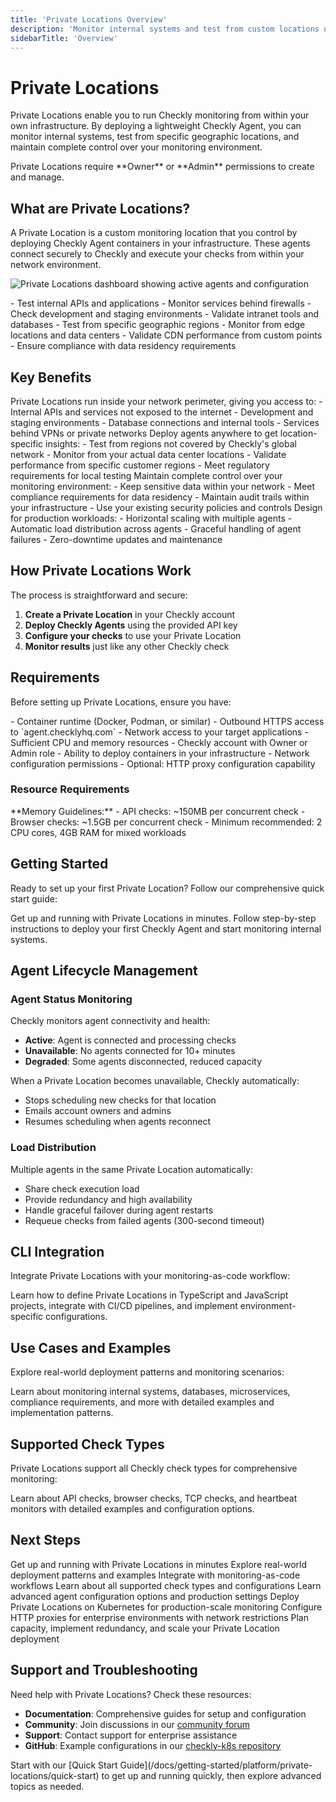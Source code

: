 ```yaml
---
title: 'Private Locations Overview'
description: 'Monitor internal systems and test from custom locations using Checkly Private Locations. Run checks from within your own infrastructure with the lightweight Checkly Agent.'
sidebarTitle: 'Overview'
---
```



# Private Locations

Private Locations enable you to run Checkly monitoring from within your own infrastructure. By deploying a lightweight Checkly Agent, you can monitor internal systems, test from specific geographic locations, and maintain complete control over your monitoring environment.

<Note>
Private Locations require **Owner** or **Admin** permissions to create and manage.
</Note>

## What are Private Locations?

A Private Location is a custom monitoring location that you control by deploying Checkly Agent containers in your infrastructure. These agents connect securely to Checkly and execute your checks from within your network environment.

![Private Locations dashboard showing active agents and configuration](/images/private-locations/pl_started_1.png)

<CardGroup cols={2}>
<Card title="Monitor Internal Systems" icon="shield-check">
- Test internal APIs and applications
- Monitor services behind firewalls
- Check development and staging environments
- Validate intranet tools and databases
</Card>

<Card title="Custom Geographic Testing" icon="globe">
- Test from specific geographic regions
- Monitor from edge locations and data centers  
- Validate CDN performance from custom points
- Ensure compliance with data residency requirements
</Card>
</CardGroup>

## Key Benefits

<AccordionGroup>
<Accordion title="Network-Level Access">
Private Locations run inside your network perimeter, giving you access to:
- Internal APIs and services not exposed to the internet
- Development and staging environments
- Database connections and internal tools
- Services behind VPNs or private networks
</Accordion>

<Accordion title="Geographic Flexibility">
Deploy agents anywhere to get location-specific insights:
- Test from regions not covered by Checkly's global network
- Monitor from your actual data center locations
- Validate performance from specific customer regions
- Meet regulatory requirements for local testing
</Accordion>

<Accordion title="Security and Compliance">
Maintain complete control over your monitoring environment:
- Keep sensitive data within your network
- Meet compliance requirements for data residency
- Maintain audit trails within your infrastructure
- Use your existing security policies and controls
</Accordion>

<Accordion title="Scalable and Resilient">
Design for production workloads:
- Horizontal scaling with multiple agents
- Automatic load distribution across agents
- Graceful handling of agent failures
- Zero-downtime updates and maintenance
</Accordion>
</AccordionGroup>

## How Private Locations Work

The process is straightforward and secure:

1. **Create a Private Location** in your Checkly account
2. **Deploy Checkly Agents** using the provided API key
3. **Configure your checks** to use your Private Location
4. **Monitor results** just like any other Checkly check

## Requirements

Before setting up Private Locations, ensure you have:

<CardGroup cols={2}>
<Card title="Infrastructure Requirements" icon="server">
- Container runtime (Docker, Podman, or similar)
- Outbound HTTPS access to `agent.checklyhq.com`
- Network access to your target applications
- Sufficient CPU and memory resources
</Card>

<Card title="Access Requirements" icon="key">
- Checkly account with Owner or Admin role
- Ability to deploy containers in your infrastructure
- Network configuration permissions
- Optional: HTTP proxy configuration capability
</Card>
</CardGroup>

### Resource Requirements

<Info>
**Memory Guidelines:**
- API checks: ~150MB per concurrent check
- Browser checks: ~1.5GB per concurrent check
- Minimum recommended: 2 CPU cores, 4GB RAM for mixed workloads
</Info>

## Getting Started

Ready to set up your first Private Location? Follow our comprehensive quick start guide:

<Card title="Quick Start Guide" href="/docs/getting-started/platform/private-locations/quick-start">
Get up and running with Private Locations in minutes. Follow step-by-step instructions to deploy your first Checkly Agent and start monitoring internal systems.
</Card>

## Agent Lifecycle Management

### Agent Status Monitoring

Checkly monitors agent connectivity and health:

- **Active**: Agent is connected and processing checks
- **Unavailable**: No agents connected for 10+ minutes
- **Degraded**: Some agents disconnected, reduced capacity

When a Private Location becomes unavailable, Checkly automatically:
- Stops scheduling new checks for that location
- Emails account owners and admins
- Resumes scheduling when agents reconnect

### Load Distribution

Multiple agents in the same Private Location automatically:
- Share check execution load
- Provide redundancy and high availability
- Handle graceful failover during agent restarts
- Requeue checks from failed agents (300-second timeout)

## CLI Integration

Integrate Private Locations with your monitoring-as-code workflow:

<Card title="CLI Integration Guide" href="/docs/getting-started/platform/private-locations/cli-integration">
Learn how to define Private Locations in TypeScript and JavaScript projects, integrate with CI/CD pipelines, and implement environment-specific configurations.
</Card>

## Use Cases and Examples

Explore real-world deployment patterns and monitoring scenarios:

<Card title="Use Cases Guide" href="/docs/getting-started/platform/private-locations/use-cases">
Learn about monitoring internal systems, databases, microservices, compliance requirements, and more with detailed examples and implementation patterns.
</Card>

## Supported Check Types

Private Locations support all Checkly check types for comprehensive monitoring:

<Card title="Supported Check Types Guide" href="/docs/getting-started/platform/private-locations/supported-checks">
Learn about API checks, browser checks, TCP checks, and heartbeat monitors with detailed examples and configuration options.
</Card>

## Next Steps

<CardGroup cols={2}>
<Card title="Quick Start Guide" href="/docs/getting-started/platform/private-locations/quick-start">
Get up and running with Private Locations in minutes
</Card>

<Card title="Use Cases" href="/docs/getting-started/platform/private-locations/use-cases">
Explore real-world deployment patterns and examples
</Card>

<Card title="CLI Integration" href="/docs/getting-started/platform/private-locations/cli-integration">
Integrate with monitoring-as-code workflows
</Card>

<Card title="Supported Check Types" href="/docs/getting-started/platform/private-locations/supported-checks">
Learn about all supported check types and configurations
</Card>

<Card title="Agent Configuration" href="/docs/getting-started/platform/private-locations/agent-configuration">
Learn advanced agent configuration options and production settings
</Card>

<Card title="Kubernetes Deployment" href="/docs/getting-started/platform/private-locations/kubernetes-deployment">
Deploy Private Locations on Kubernetes for production-scale monitoring
</Card>

<Card title="Proxy Setup" href="/docs/getting-started/platform/private-locations/proxy-setup">
Configure HTTP proxies for enterprise environments with network restrictions
</Card>

<Card title="Scaling Guide" href="/docs/getting-started/platform/private-locations/scaling-redundancy">
Plan capacity, implement redundancy, and scale your Private Location deployment
</Card>
</CardGroup>

## Support and Troubleshooting

Need help with Private Locations? Check these resources:

- **Documentation**: Comprehensive guides for setup and configuration
- **Community**: Join discussions in our [community forum](https://community.checklyhq.com)
- **Support**: Contact support for enterprise assistance
- **GitHub**: Example configurations in our [checkly-k8s repository](https://github.com/checkly/checkly-k8s)

<Tip>
Start with our [Quick Start Guide](/docs/getting-started/platform/private-locations/quick-start) to get up and running quickly, then explore advanced topics as needed.
</Tip>